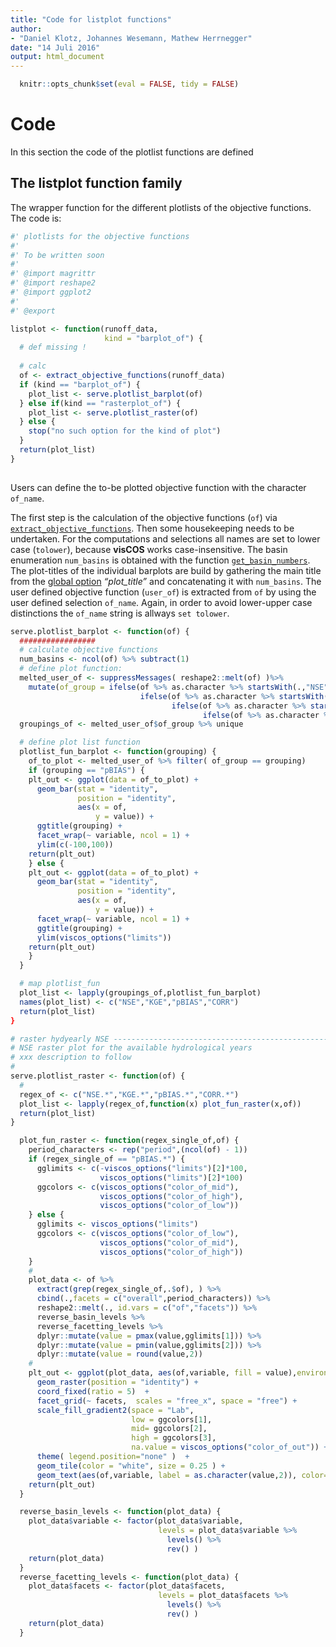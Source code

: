 ```yaml
---
title: "Code for listplot functions"
author: 
- "Daniel Klotz, Johannes Wesemann, Mathew Herrnegger"
date: "14 Juli 2016"
output: html_document
---
```


```r
  knitr::opts_chunk$set(eval = FALSE, tidy = FALSE)
```

# Code 
In this section the code of the plotlist functions are defined

## The listplot function family
The wrapper function for the different plotlists of the objective functions.
The code is: 

```r
#' plotlists for the objective functions 
#'
#' To be written soon
#' 
#' @import magrittr
#' @import reshape2
#' @import ggplot2 
#' 
#' @export
```

```r
listplot <- function(runoff_data,
                     kind = "barplot_of") {
  # def missing ! 
  
  # calc 
  of <- extract_objective_functions(runoff_data)
  if (kind == "barplot_of") {
    plot_list <- serve.plotlist_barplot(of)
  } else if(kind == "rasterplot_of") {
    plot_list <- serve.plotlist_raster(of)
  } else {
    stop("no such option for the kind of plot")
  }
  return(plot_list)
}
  

```


Users can define the to-be plotted objective function with the character 
`of_name`. 

The first step is the calculation of the objective functions (`of`) via 
[`extract_objective_functions`](LP-computing_of.html).
Then some housekeeping needs to be undertaken. For the computations and 
selections all names are set to lower case (`tolower`), because **visCOS** works
case-insensitive. The basin enumeration `num_basins` is obtained with
the function [`get_basin_numbers`](LP-helpers.html). The plot-titles 
of the individual barplots are build by gathering the main title from the 
[global option](LP-viscos_options.html) *"plot_title"* and concatenating it with 
`num_basins`. The user defined objective function (`user_of`) is extracted from 
`of` by using the user defined selection `of_name`. Again, in order to avoid 
lower-upper case distinctions the `of_name` string is allways `set tolower`. 

```r
serve.plotlist_barplot <- function(of) {
  #################
  # calculate objective functions
  num_basins <- ncol(of) %>% subtract(1)
  # define plot function: 
  melted_user_of <- suppressMessages( reshape2::melt(of) )%>% 
    mutate(of_group = ifelse(of %>% as.character %>% startsWith(.,"NSE"),"NSE",
                             ifelse(of %>% as.character %>% startsWith(.,"KGE"),"KGE",
                                    ifelse(of %>% as.character %>% startsWith(.,"CORR"),"CORR",
                                           ifelse(of %>% as.character %>% startsWith(.,"pBIAS"),"pBIAS",NA))))) 
  groupings_of <- melted_user_of$of_group %>% unique

  # define plot list function
  plotlist_fun_barplot <- function(grouping) {
    of_to_plot <- melted_user_of %>% filter( of_group == grouping)
    if (grouping == "pBIAS") {
    plt_out <- ggplot(data = of_to_plot) +
      geom_bar(stat = "identity",
               position = "identity",
               aes(x = of,
                   y = value)) +
      ggtitle(grouping) +
      facet_wrap(~ variable, ncol = 1) + 
      ylim(c(-100,100))
    return(plt_out)
    } else {
    plt_out <- ggplot(data = of_to_plot) +
      geom_bar(stat = "identity",
               position = "identity",
               aes(x = of,
                   y = value)) +
      facet_wrap(~ variable, ncol = 1) + 
      ggtitle(grouping) +
      ylim(viscos_options("limits"))
    return(plt_out)
    }
  }
```


```r
  # map plotlist_fun
  plot_list <- lapply(groupings_of,plotlist_fun_barplot)
  names(plot_list) <- c("NSE","KGE","pBIAS","CORR")
  return(plot_list)
}
```


```r
# raster hydyearly NSE ----------------------------------------------------
# NSE raster plot for the available hydrological years
# xxx description to follow 
#
serve.plotlist_raster <- function(of) {
  # 
  regex_of <- c("NSE.*","KGE.*","pBIAS.*","CORR.*")
  plot_list <- lapply(regex_of,function(x) plot_fun_raster(x,of))
  return(plot_list)
}
```

```r
  plot_fun_raster <- function(regex_single_of,of) {
    period_characters <- rep("period",(ncol(of) - 1))
    if (regex_single_of == "pBIAS.*") {
      gglimits <- c(-viscos_options("limits")[2]*100,
                    viscos_options("limits")[2]*100)
      ggcolors <- c(viscos_options("color_of_mid"),
                    viscos_options("color_of_high"),
                    viscos_options("color_of_low"))
    } else {
      gglimits <- viscos_options("limits")
      ggcolors <- c(viscos_options("color_of_low"),
                    viscos_options("color_of_mid"),
                    viscos_options("color_of_high"))
    }
    # 
    plot_data <- of %>% 
      extract(grep(regex_single_of,.$of), ) %>% 
      cbind(.,facets = c("overall",period_characters)) %>% 
      reshape2::melt(., id.vars = c("of","facets")) %>% 
      reverse_basin_levels %>% 
      reverse_facetting_levels %>%
      dplyr::mutate(value = pmax(value,gglimits[1])) %>% 
      dplyr::mutate(value = pmin(value,gglimits[2])) %>% 
      dplyr::mutate(value = round(value,2))
    #
    plt_out <- ggplot(plot_data, aes(of,variable, fill = value),environmnet = environment()) +
      geom_raster(position = "identity") +
      coord_fixed(ratio = 5)  + 
      facet_grid(~ facets,  scales = "free_x", space = "free") +
      scale_fill_gradient2(space = "Lab",
                           low = ggcolors[1],
                           mid= ggcolors[2], 
                           high = ggcolors[3],
                           na.value = viscos_options("color_of_out")) +
      theme( legend.position="none" )  +
      geom_tile(color = "white", size = 0.25 ) +
      geom_text(aes(of,variable, label = as.character(value,2)), color= "black") 
    return(plt_out)
  }

  reverse_basin_levels <- function(plot_data) {
    plot_data$variable <- factor(plot_data$variable,
                                 levels = plot_data$variable %>%
                                   levels() %>% 
                                   rev() )
    return(plot_data)
  }
  reverse_facetting_levels <- function(plot_data) {
    plot_data$facets <- factor(plot_data$facets,
                                 levels = plot_data$facets %>%
                                   levels() %>% 
                                   rev() )
    return(plot_data)
  }
```

